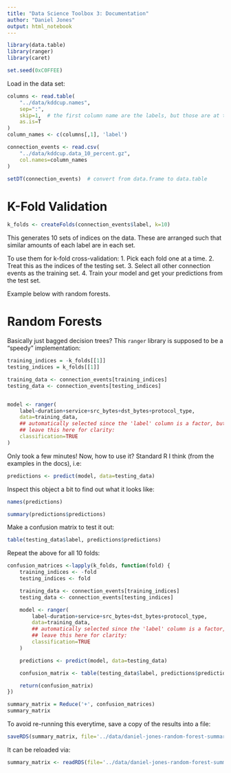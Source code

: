 ```yaml
---
title: "Data Science Toolbox 3: Documentation"
author: "Daniel Jones"
output: html_notebook
---
```


```r
library(data.table)
library(ranger)
library(caret)

set.seed(0xC0FFEE)
```

Load in the data set:
```r
columns <- read.table(
    "../data/kddcup.names",
    sep=":",
    skip=1,  # the first column name are the labels, but those are at the end!
    as.is=T
)
column_names <- c(columns[,1], 'label')

connection_events <- read.csv(
    "../data/kddcup.data_10_percent.gz",
    col.names=column_names
)

setDT(connection_events)  # convert from data.frame to data.table
```


# K-Fold Validation

```r
k_folds <- createFolds(connection_events$label, k=10)
```

This generates 10 sets of indices on the data. These are arranged such that similar amounts of each label are in each set.

To use them for k-fold cross-validation:
  1. Pick each fold one at a time.
  2. Treat this as the indices of the testing set.
  3. Select all other connection events as the training set.
  4. Train your model and get your predictions from the test set.

Example below with random forests.


# Random Forests

Basically just bagged decision trees? This `ranger` library is supposed to be a "speedy" implementation:

```r
training_indices = -k_folds[[1]]
testing_indices = k_folds[[1]]

training_data <- connection_events[training_indices]
testing_data <- connection_events[testing_indices]


model <- ranger(
    label~duration+service+src_bytes+dst_bytes+protocol_type,
    data=training_data,
    ## automatically selected since the 'label' column is a factor, but
    ## leave this here for clarity:
    classification=TRUE
)
```

Only took a few minutes! Now, how to use it? Standard R I think (from the examples in the docs), i.e:

```r
predictions <- predict(model, data=testing_data)
```
Inspect this object a bit to find out what it looks like:

```r
names(predictions)
```

```r
summary(predictions$predictions)
```


Make a confusion matrix to test it out:
```r
table(testing_data$label, predictions$predictions)
```


Repeat the above for all 10 folds:
```r
confusion_matrices <-lapply(k_folds, function(fold) {
    training_indices <- -fold
    testing_indices <- fold

    training_data <- connection_events[training_indices]
    testing_data <- connection_events[testing_indices]

    model <- ranger(
        label~duration+service+src_bytes+dst_bytes+protocol_type,
        data=training_data,
        ## automatically selected since the 'label' column is a factor, but
        ## leave this here for clarity:
        classification=TRUE
    )

    predictions <- predict(model, data=testing_data)

    confusion_matrix <- table(testing_data$label, predictions$predictions)

    return(confusion_matrix)
})
```


```r
summary_matrix = Reduce('+', confusion_matrices)
summary_matrix
```

To avoid re-running this everytime, save a copy of the results into a file:
```r
saveRDS(summary_matrix, file='../data/daniel-jones-random-forest-summary-matrix.rds')
```

It can be reloaded via:
```r
summary_matrix <- readRDS(file='../data/daniel-jones-random-forest-summary-matrix.rds')
```
